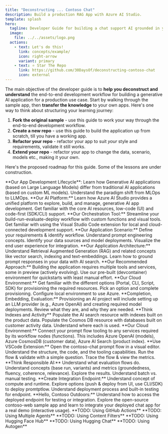 ```yaml
---
title: "Deconstructing ... Contoso Chat"
description: Build a production RAG App with Azure AI Studio.
template: splash
hero:
  tagline: Developer Guide for building a chat support AI grounded in your data - end-to-end using the Azure AI platform and prompt flow
  image:
    file: ../../assets/logo.png
  actions:
    - text: Let's do this!
      link: concepts/example/
      icon: right-arrow
      variant: primary
    - text: ⭐️ Star The Repo 
      link: https://github.com/30DaysOf/deconstructing-contoso-chat
      icon: external
---
```


The main objective of the developer guide is to **help you deconstruct and understand** the end-to-end development workflow for building a generative AI application for a production use case. Start by walking through the sample app, then **transfer the knowledge** to your own apps. Here's one way to think about structuring your learning journey:
 1. **Fork the original sample** - use this guide to work your way through the end-to-end development workflow.
 1. **Create a new repo** - use this guide to build the application up from scratch, till you have a working app.
 1. **Refactor your repo** - refactor your app to suit _your_ style and requirements, validate it still works.
 1. **Extend your repo** - refactor your app to change the data, scenario, models etc., making it your own.

Here's the proposed roadmap for this guide. Some of the lessons are under construction.


<CardGrid >
	<Card title="1. What is LLM Ops?" icon="open-book">
		**Our App Development Lifecycle**: Learn how Generative AI applications (based on Large Language Models) differ from traditional AI applications (based on custom ML models). Understand the paradigm shift from MLOps to LLMOps.
	</Card>
	<Card title="2. What is Azure AI Studio?" icon="open-book">
		**Our AI Platform:** Learn how Azure AI Studio provides a unified platform to explore, build, and manage, generative AI app development. Get familiar with the core AI resources, low-code (UI) and code-first (SDK/CLI) support.
	</Card>
	<Card title="3. What is prompt flow?" icon="open-book">
		**Our Orchestration Tool:** Streamline your build-run-evaluate-deploy workflow with custom functions and visual tools. Get familiar with using the Visual Studio Code extension for local and cloud-connected development support.
	</Card>
	<Card title="4. What is Contoso Chat?" icon="open-book">
		**Our Application Scenario:** Define your requirements & identify workflow. Understand prompt engineering concepts. Identify your data sources and model deployments. Visualize the end user experience for integration.
	</Card>
	<Card title="5. What is RAG?" icon="open-book">
		**Our Application Architecture:** Understand Retrieval Augmented Generation (RAG) and related concepts like vector search, indexing and text-embeddings. Learn how to ground prompt responses in your data with AI search.
	</Card>
	<Card title="6. Setup Dev Environment" icon="setting">
		**Our Recommended Approach:** Building the application requires multiple tools and services, some in preview (actively evolving). Use our pre-built (devcontainer) environment for quickstarts with least manual effort.
	</Card>
	<Card title="7. Provision Azure, Configure" icon="setting">
		**Our Cloud Environment:** Get familiar with the different options (Portal, CLI, Script, SDK) for provisioning the required resources. Pick an option and complete provisioning. Configure local environment to use Azure.
	</Card>
	<Card title="8. Review Model Deployments" icon="setting">
		**Completion, Embedding, Evaluation:** Provisioning an AI project will include setting up an LLM provider (e.g., Azure OpenAI) and creating required model deployments. Review what they are, and why they are needed.
	</Card>
	<Card title="9. Populate Your Data" icon="setting">
		**Think Indexes and Activity** Populate the AI search resource with indexes built on the product data. Populate the Cosmos DB resource with databases built on customer activity data. Understand where each is used.
	</Card>
	<Card title="10. Create Your Connections" icon="setting">
		**Our Cloud Environment:** Connect your prompt flow tooling to any services required by its workflow nodes (functions). This includes Azure OpenAI (models), Azure CosmosDB (customer data), Azure AI Search (product index).
	</Card>
	<Card title="11. Build & Run the prompt flow" icon="setting">
		**Use VSCode Extension:** Open the contoso-chat prompt flow in a visual editor. Understand the structure, the code, and the tooling capabilities. Run the flow & validate with a simple question. Trace the flow & view the metrics.
 	</Card>
	<Card title="12. Evaluate the prompt flow" icon="setting">
		**Think Responsible AI:** Understand what evaluation flows do. Understand concepts (base run, variants) and metrics (groundedness, fluency, coherence, relevance). Explore the results. Understand batch vs. manual testing. 
	</Card>
	<Card title="13. Deploy the prompt flow" icon="setting">
		**Create Integration Endpoint:** Understand concept of compute and runtime. Explore options (push & deploy from UI, use CLI/SDK) to deploy promtptlow. Understand deployment process and built-in testing for endpoint.
	</Card>
	<Card title="14. Integrate chat API in app" icon="setting">
		**Hello, Contoso Outdoors:** Understand how to access the deployed endpoint for testing or integration. Explore the open-source contoso-web sample app and learn to integrate your deployed chat app for a real demo (interactive usage).
	</Card>
	<Card title="15. Automate Deployment 🚧" icon="puzzle">
		**TODO: Using GitHub Actions** 
	</Card>
	<Card title="16. Intent-Based Routing 🚧" icon="puzzle">
		**TODO: Using Multiple Agents** 
	</Card>
	<Card title="17. Add Content Safety 🚧" icon="puzzle">
		**TODO: Using Content Filters** 
	</Card>
	<Card title="18. Use Open-Source LLM 🚧" icon="puzzle">
		**TODO: Using Hugging Face Hub** 
	</Card>
	<Card title="19. Use Open-Source App 🚧" icon="puzzle">
		**TODO: Using Hugging Chat** 
	</Card>
	<Card title="20. Use Agent Framework 🚧" icon="puzzle">
		**TODO: Using Autogen**
	</Card>
</CardGrid>
